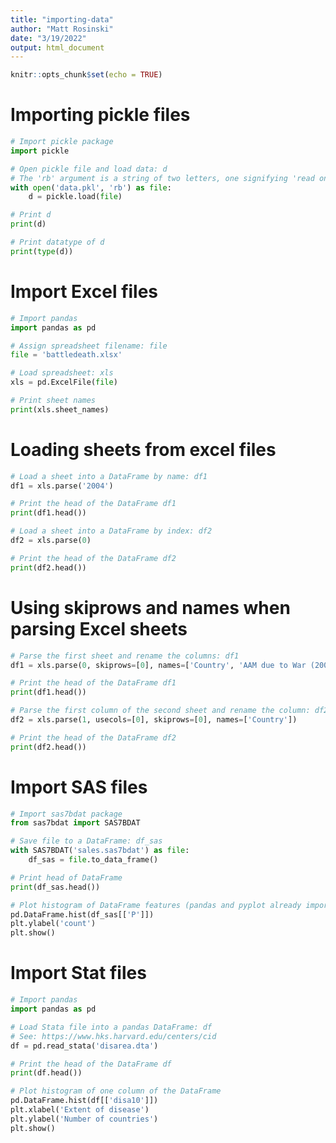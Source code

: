 ```yaml
---
title: "importing-data"
author: "Matt Rosinski"
date: "3/19/2022"
output: html_document
---
```


```r
knitr::opts_chunk$set(echo = TRUE)
```

# Importing pickle files
```python
# Import pickle package
import pickle

# Open pickle file and load data: d
# The 'rb' argument is a string of two letters, one signifying 'read only', the other 'binary'.
with open('data.pkl', 'rb') as file:
    d = pickle.load(file)

# Print d
print(d)

# Print datatype of d
print(type(d))
```

# Import Excel files
```python
# Import pandas
import pandas as pd

# Assign spreadsheet filename: file
file = 'battledeath.xlsx'

# Load spreadsheet: xls
xls = pd.ExcelFile(file)

# Print sheet names
print(xls.sheet_names)
```

# Loading sheets from excel files
```python
# Load a sheet into a DataFrame by name: df1
df1 = xls.parse('2004')

# Print the head of the DataFrame df1
print(df1.head())

# Load a sheet into a DataFrame by index: df2
df2 = xls.parse(0)

# Print the head of the DataFrame df2
print(df2.head())
```

# Using skiprows and names when parsing Excel sheets
```python
# Parse the first sheet and rename the columns: df1
df1 = xls.parse(0, skiprows=[0], names=['Country', 'AAM due to War (2002)'])

# Print the head of the DataFrame df1
print(df1.head())

# Parse the first column of the second sheet and rename the column: df2
df2 = xls.parse(1, usecols=[0], skiprows=[0], names=['Country'])

# Print the head of the DataFrame df2
print(df2.head())

```

# Import SAS files
```python

# Import sas7bdat package
from sas7bdat import SAS7BDAT

# Save file to a DataFrame: df_sas
with SAS7BDAT('sales.sas7bdat') as file:
    df_sas = file.to_data_frame()

# Print head of DataFrame
print(df_sas.head())

# Plot histogram of DataFrame features (pandas and pyplot already imported)
pd.DataFrame.hist(df_sas[['P']])
plt.ylabel('count')
plt.show()

```

# Import Stat files
```python
# Import pandas
import pandas as pd

# Load Stata file into a pandas DataFrame: df
# See: https://www.hks.harvard.edu/centers/cid
df = pd.read_stata('disarea.dta')

# Print the head of the DataFrame df
print(df.head())

# Plot histogram of one column of the DataFrame
pd.DataFrame.hist(df[['disa10']])
plt.xlabel('Extent of disease')
plt.ylabel('Number of countries')
plt.show()
```

